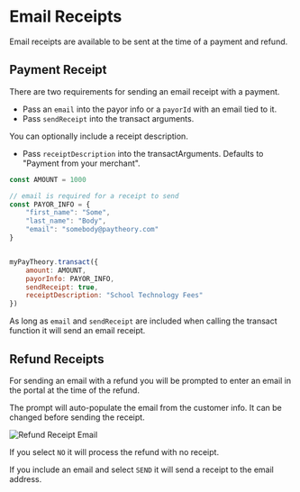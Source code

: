 # Email Receipts

Email receipts are available to be sent at the time of a payment and refund.

## Payment Receipt

There are two requirements for sending an email receipt with a payment.

* Pass an `email` into the payor info or a `payorId` with an email tied to it.
* Pass `sendReceipt` into the transact arguments.

You can optionally include a receipt description. 
* Pass `receiptDescription` into the transactArguments. Defaults to "Payment from your merchant".

```javascript
const AMOUNT = 1000

// email is required for a receipt to send
const PAYOR_INFO = {
    "first_name": "Some",
    "last_name": "Body",
    "email": "somebody@paytheory.com"
}


myPayTheory.transact({
    amount: AMOUNT,
    payorInfo: PAYOR_INFO,
    sendReceipt: true, 
    receiptDescription: "School Technology Fees"
})
```

As long as `email` and `sendReceipt` are included when calling the transact function it will send an email receipt.

## Refund Receipts

For sending an email with a refund you will be prompted to enter an email in the portal at the time of the refund.

The prompt will auto-populate the email from the customer info. It can be changed before sending the receipt.

![Refund Receipt Email](https://books-ui-assets.s3.amazonaws.com/refund-receipt.png)

If you select `NO` it will process the refund with no receipt.

If you include an email and select `SEND` it will send a receipt to the email address.
